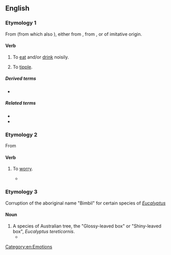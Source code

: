 ==English==

===Etymology 1===
From {{etyl|enm|en}} {{m|enm|bibben}} (from which also {{m|en|bib}}), either from {{etyl|la|en}} {{m|la|bibō||I drink}}, from {{etyl|ine-pro|en}} {{m|ine-pro|*peh₃-}}, or of imitative origin.

====Verb====
{{en-verb|bibbl}}

# To [[eat]] and/or [[drink]] noisily.
# {{lb|en|intransitive}} To [[tipple]].

=====Derived terms=====
* {{l|en|bibbler}}

=====Related terms=====
* {{l|en|bib}}
* {{l|en|bibber}}

===Etymology 2===
From {{etyl|yi|en}}

====Verb====
{{en-verb|bibbl}}

# {{lb|en|colloquial}} To [[worry]].
#* {{quote-text|lang=en|year=1919|author=Herbert Quick|title=The Fairview Idea: A Story of the New Rural Life|page=39|passage="Foxes have holes,' Uncle Abner," said Daisy, " 'and the birds of the air have nests, but the son of man hath not where to lay his head.' Why should we worry when we have such a bully place as this tent?" "Ish ka '''bibble'''," said the Reverend Frank. "Well," said I, "about the time the mosquitoes begin to come out of the marsh, you'll begin to '''bibble'''."}}

[[Category:en:Emotions]]
===Etymology 3===
Corruption of the aboriginal name "Bimbil" for certain species of ''[[Eucalyptus]]''
====Noun====
{{en-noun|bibble}}
# A species of Australian tree, the "Glossy-leaved box" or "Shiny-leaved box", ''Eucalyptus tereticornis''. 
#*{{quote-book|lang=en|author=J. H. Maiden|title=A Critical Revision of the Genus ''Eucalyptus''|year=1909|passage="'''Bibble''' Box," " Broad-leaf Box," or " Peppermint Box." Useful for fencing purposes, &c. Strong and durable. Habitat, open forests and low flats. Plentiful in some localities. Flowering period varies.}}